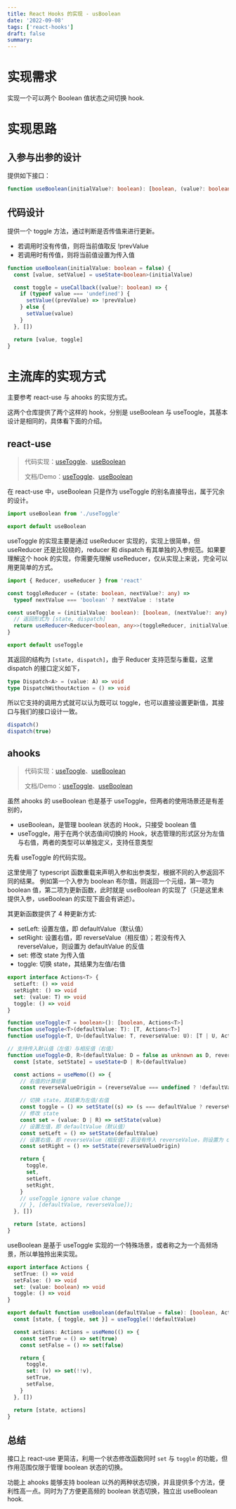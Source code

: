 ```yaml
---
title: React Hooks 的实现 - usBoolean
date: '2022-09-08'
tags: ['react-hooks']
draft: false
summary:
---
```


# 实现需求

实现一个可以两个 Boolean 值状态之间切换 hook.

# 实现思路

## 入参与出参的设计

提供如下接口：

```typescript
function useBoolean(initialValue?: boolean): [boolean, (value?: boolean) => void]
```

## 代码设计

提供一个 toggle 方法，通过判断是否传值来进行更新。

- 若调用时没有传值，则将当前值取反 !prevValue
- 若调用时有传值，则将当前值设置为传入值

```typescript
function useBoolean(initialValue: boolean = false) {
  const [value, setValue] = useState<boolean>(initialValue)

  const toggle = useCallback((value?: boolean) => {
    if (typeof value === 'undefined') {
      setValue((prevValue) => !prevValue)
    } else {
      setValue(value)
    }
  }, [])

  return [value, toggle]
}
```

# 主流库的实现方式

主要参考 react-use 与 ahooks 的实现方式。

这两个仓库提供了两个这样的 hook，分别是 useBoolean 与 useToogle，其基本设计是相同的，具体看下面的介绍。

## react-use

> 代码实现：[useToggle][1-1]、[useBoolean][1-2]
>
> 文档/Demo：[useToggle][1-3]、[useBoolean][1-4]

[1-1]: https://github.com/streamich/react-use/blob/master/src/useToggle.ts
[1-2]: https://github.com/streamich/react-use/blob/master/src/useBoolean.ts
[1-3]: https://streamich.github.io/react-use/?path=/story/state-usetoggle--docs
[1-4]: https://streamich.github.io/react-use/?path=/story/state-useboolean--docs

在 react-use 中，useBoolean 只是作为 useToggle 的别名直接导出，属于冗余的设计。

```typescript
import useBoolean from './useToggle'

export default useBoolean
```

useToggle 的实现主要是通过 useReducer 实现的，实现上很简单，但 useReducer 还是比较绕的，reducer 和 dispatch 有其单独的入参规范。如果要理解这个 hook 的实现，你需要先理解 useReducer，仅从实现上来说，完全可以用更简单的方式。

```typescript
import { Reducer, useReducer } from 'react'

const toggleReducer = (state: boolean, nextValue?: any) =>
  typeof nextValue === 'boolean' ? nextValue : !state

const useToggle = (initialValue: boolean): [boolean, (nextValue?: any) => void] => {
  // 返回形式为 [state, dispatch]
  return useReducer<Reducer<boolean, any>>(toggleReducer, initialValue)
}

export default useToggle
```

其返回的结构为 `[state, dispatch]`，由于 Reducer 支持范型与重载，这里 dispatch 的接口定义如下，

```typescript
type Dispatch<A> = (value: A) => void
type DispatchWithoutAction = () => void
```

所以它支持的调用方式就可以认为既可以 toggle，也可以直接设置更新值，其接口与我们的接口设计一致。

```typescript
dispatch()
dispatch(true)
```

## ahooks

> 代码实现：[useToogle][2-1]、[useBoolean][2-2]
>
> 文档/Demo：[useToggle][2-3]、[useBoolean][2-4]

[2-1]: https://github.com/alibaba/hooks/blob/master/packages/hooks/src/useToggle/index.ts
[2-2]: https://github.com/alibaba/hooks/blob/master/packages/hooks/src/useBoolean/index.ts
[2-3]: https://ahooks.js.org/zh-CN/hooks/use-toggle/
[2-4]: https://ahooks.js.org/zh-CN/hooks/use-boolean

虽然 ahooks 的 useBoolean 也是基于 useToggle，但两者的使用场景还是有差别的，

- useBoolean，是管理 boolean 状态的 Hook，只接受 boolean 值
- useToggle，用于在两个状态值间切换的 Hook，状态管理的形式区分为左值与右值，两者的类型可以单独定义，支持任意类型

先看 useToggle 的代码实现。

这里使用了 typescript 函数重载来声明入参和出参类型，根据不同的入参返回不同的结果。
例如第一个入参为 boolean 布尔值，则返回一个元组，第一项为 boolean 值，第二项为更新函数，此时就是 useBoolean 的实现了（只是这里未提供入参，useBoolean 的实现下面会有讲述）。

其更新函数提供了 4 种更新方式:

- setLeft: 设置左值，即 defaultValue（默认值）
- setRight: 设置右值，即 reverseValue（相反值）；若没有传入 reverseValue，则设置为 defaultValue 的反值
- set: 修改 state 为传入值
- toggle: 切换 state，其结果为左值/右值

```typescript
export interface Actions<T> {
  setLeft: () => void
  setRight: () => void
  set: (value: T) => void
  toggle: () => void
}

function useToggle<T = boolean>(): [boolean, Actions<T>]
function useToggle<T>(defaultValue: T): [T, Actions<T>]
function useToggle<T, U>(defaultValue: T, reverseValue: U): [T | U, Actions<T | U>]
```

```typescript
// 支持传入默认值（左值）与相反值（右值）
function useToggle<D, R>(defaultValue: D = false as unknown as D, reverseValue?: R) {
  const [state, setState] = useState<D | R>(defaultValue)

  const actions = useMemo(() => {
    // 右值的计算结果
    const reverseValueOrigin = (reverseValue === undefined ? !defaultValue : reverseValue) as D | R

    // 切换 state，其结果为左值/右值
    const toggle = () => setState((s) => (s === defaultValue ? reverseValueOrigin : defaultValue))
    // 修改 state
    const set = (value: D | R) => setState(value)
    // 设置左值，即 defaultValue（默认值）
    const setLeft = () => setState(defaultValue)
    // 设置右值，即 reverseValue（相反值）；若没有传入 reverseValue，则设置为 defaultValue 的反值
    const setRight = () => setState(reverseValueOrigin)

    return {
      toggle,
      set,
      setLeft,
      setRight,
    }
    // useToggle ignore value change
    // }, [defaultValue, reverseValue]);
  }, [])

  return [state, actions]
}
```

useBoolean 是基于 useToggle 实现的一个特殊场景，或者称之为一个高频场景，所以单独拎出来实现。

```typescript
export interface Actions {
  setTrue: () => void
  setFalse: () => void
  set: (value: boolean) => void
  toggle: () => void
}
```

```typescript
export default function useBoolean(defaultValue = false): [boolean, Actions] {
  const [state, { toggle, set }] = useToggle(!!defaultValue)

  const actions: Actions = useMemo(() => {
    const setTrue = () => set(true)
    const setFalse = () => set(false)

    return {
      toggle,
      set: (v) => set(!!v),
      setTrue,
      setFalse,
    }
  }, [])

  return [state, actions]
}
```

## 总结

接口上 react-use 更简洁，利用一个状态修改函数同时 `set` 与 `toggle` 的功能，但作用范围仅限于管理 boolean 状态的切换。

功能上 ahooks 能够支持 boolean 以外的两种状态切换，并且提供多个方法，便利性高一点。同时为了方便更高频的 boolean 状态切换，独立出 useBoolean hook.
